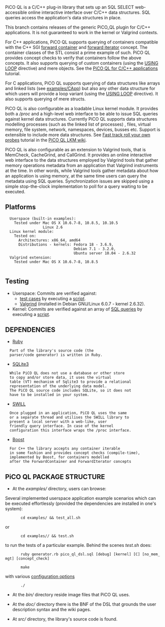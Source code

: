 PiCO QL is a C/C++ plug-in library that sets up an
SQL SELECT web-accessible online interactive interface over C/C++ data structures.
SQL queries access the application's data structures in place.

This branch contains releases of the generic PiCO_QL plugin for C/C++ applications.
It is not guaranteed to work in the kernel or Valgrind contexts.

For C++ applications, PiCO QL supports querying of
containers compatible with the C++ SGI
[http://www.sgi.com/tech/stl/ForwardContainer.html forward container]
and [http://www.sgi.com/tech/stl/ForwardIterator.html forward iterator]
concept. The container classes of the STL consist a prime
example of such. PiCO QL provides concept checks to
verify that containers follow the above concepts.
It also supports querying of custom containers (using the
[https://github.com/mfragkoulis/PiCO_QL/wiki/Fast-track-roll-your-own-probes#wiki-Loop_variants 
USING LOOP] directive) and mere objects. See the
[https://github.com/mfragkoulis/PiCO_QL/wiki/the-PiCO-QL-C%2C-CPP-app-tutorial 
PiCO QL for C/C++ applications] tutorial.

For C applications, PiCO QL supports querying of data
structures like arrays and linked lists (see [https://github.com/mfragkoulis/PiCO_QL/blob/master/examples/CApp examples/CApp])
but also any other data structure for which users
will provide a loop variant (using the
[https://github.com/mfragkoulis/PiCO_QL/wiki/Fast-track-roll-your-own-probes#wiki-Loop_variants 
USING LOOP] directive). It also supports querying of mere structs.

PiCO QL is also configurable as a loadable Linux kernel module.
It provides both a ''/proc'' and a
high-level web interface to be able to issue SQL queries
against kernel data structures. Currently PiCO QL supports
data structures modelling processes (such as the linked
list of processes) , files, virtual memory, file system,
network, namespaces, devices, busses etc. Support is
extensible to include more data structures. See
[https://github.com/mfragkoulis/PiCO_QL/wiki/Fast-track-roll-your-own-probes 
Fast track roll your own probes] tutorial in the
[https://github.com/mfragkoulis/PiCO_QL/wiki/the-PiCO-QL-Linux-kernel-module-tutorial 
PiCO QL LKM wiki].

PiCO QL is also configurable as an extension to Valgrind tools, that is MemCheck, CacheGrind, and CallGrind.
It provides an online interactive web interface to the data structures employed by Valgrind tools 
that gather memory operations metadata from an application that Valgrind instruments at the time.
In other words, while Valgrind tools gather metadata about how an application is using memory, at the same time 
users can query the metadata using SQL queries.
Synchronization issues are skipped using a simple stop-the-clock implementation to poll for a query
waiting to be executed.

==Platforms==

   Userspace (built-in examples):
     Tested under Mac OS X 10.6.7-8, 10.8.5, 10.10.5
                  Linux 2.6
   Linux kernel module:
     Tested on:
       Architectures: x86_64, amd64
       Distributions - kernels: Fedora 18 - 3.6.9, 
                                Debian 7.1 - 3.2.0, 
                                Ubuntu server 10.04 - 2.6.32
   Valgrind extension:
     Tested under Mac OS X 10.6.7-8, 10.8.5
       
==Testing==

* Userspace: Commits are verified against: 
** [https://github.com/mfragkoulis/PiCO_QL/blob/master/examples test cases] by executing a [https://github.com/mfragkoulis/PiCO_QL/blob/master/examples/test_all.sh script].
** [http://valgrind.org/ Valgrind] (installed in Debian GNU/Linux 6.0.7 - kernel 2.6.32).
* Kernel: Commits are verified against an array of [https://github.com/mfragkoulis/PiCO_QL/blob/master/src/Linux-kernel-mod/server/picoQL-tests.sql SQL queries] by executing a [https://github.com/mfragkoulis/PiCO_QL/blob/master/src/Linux-kernel-mod/server/picoQL-auto-test.sh script].


==DEPENDENCIES==

* [http://www.ruby-lang.org/en Ruby]
   Part of the library's source code (the
   parser/code generator) is written in Ruby.

* [http://www.sqlite.org SQLite3]
   While PiCO QL does not use a database or other store
   to copy and/or store data, it uses the virtual
   table (VT) mechanism of Sqlite3 to provide a relational
   representation of the underlying data model.
   The PiCO QL source code includes SQLite, so it does not
   have to be installed in your system.

* [http://swill.sourceforge.net SWILL]
   Once plugged in an application, PiCO QL uses the same 
   or a separate thread and utilises the SWILL library to
   present a local server with a web-like, user
   friendly query interface. In case of the kernel
   configuration this interface wraps the /proc interface.

* [http://www.boost.org Boost]
   For C++ the library accepts any container iterable
   in some fashion and provides concept checks (compile-time),
   implemented by Boost, for containers modelled 
   after the ForwardContainer and ForwardIterator concepts

==PiCO QL PACKAGE STRUCTURE==

* At the ''examples/'' directory, users can browse:
Several implemented userspace application example scenarios 
which can be executed effortlessly (provided the
dependencies are installed in one's system):

        cd examples/ && test_all.sh

or

        cd examples/<worked-example-dir>/ && test.sh

to run the tests of a particular example. Behind the scenes
''test.sh'' does:

        ruby generator.rb pico_ql_dsl.sql [debug] [kernel] [C] [no_mem_mgt] [concept_check]

        make
with various 
[https://github.com/mfragkoulis/PiCO_QL/wiki/Plug-in-process#compile-options 
configuration options]

        ./<executable>

* At the ''bin/'' directory reside image files that PiCO QL uses.

* At the ''doc/'' directory there is the BNF of the DSL that grounds the user description syntax and the wiki pages.

* At ''src/'' directory, the library's source code is found.

